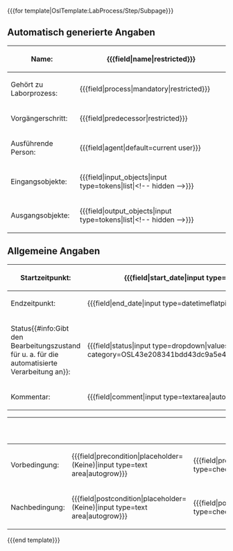 <includeonly>
<div id="wikiPreview" style="display: none; padding-bottom: 25px; margin-bottom: 25px; border-bottom: 1px solid #AAAAAA;"></div>
<nowiki>{{{for template|OslTemplate:LabProcess/Step/Subpage}}}</nowiki>
== Automatisch generierte Angaben ==
<div class="mw-collapsible mw-collapsed">
{| class="formtable"
! Name: 
| <nowiki>{{{field|name|restricted}}}</nowiki>
|-
! Gehört zu Laborprozess: 
| <nowiki>{{{field|process|mandatory|restricted}}}</nowiki>
|-
! Vorgängerschritt: 
| <nowiki>{{{field|predecessor|restricted}}}</nowiki>
|-
! Ausführende Person: 
| <nowiki>{{{field|agent|default=current user}}}</nowiki>
|-
! Eingangsobjekte: 
| <nowiki>{{{field|input_objects|input type=tokens|list|<!-- hidden -->}}}</nowiki>
|-
! Ausgangsobjekte: 
| <nowiki>{{{field|output_objects|input type=tokens|list|<!-- hidden -->}}}</nowiki>
|}
</div>

== Allgemeine Angaben ==
{| class="formtable"
! Startzeitpunkt: 
| <nowiki>{{{field|start_date|input type=datetimeflatpicker|format=d.m.Y H:i|mandatory|default=now}}}</nowiki>
|-
! Endzeitpunkt: 
| <nowiki>{{{field|end_date|input type=datetimeflatpicker|format=d.m.Y H:i|default=now}}}</nowiki>
|-
! Status{{#info:Gibt den Bearbeitungszustand für u. a. für die automatisierte Verarbeitung an}}: 
| <nowiki>{{{field|status|input type=dropdown|values from category=OSL43e208341bdd43dc9a5e43d6786adb54|default=Term:OSLf474ec34b7df451ea8356134241aef8a}}}</nowiki>
|-
! Kommentar: 
| <nowiki>{{{field|comment|input type=textarea|autogrow}}}</nowiki>
|}

{| class="formtable"
!
!
! Erledigt
|-
! Vorbedingung: 
| style="width: 80%;" |<nowiki>{{{field|precondition|placeholder=(Keine)|input type=text area|autogrow}}}</nowiki>
| style="width: 5%;" |<nowiki>{{{field|precondition_fulfilled|default=no|input type=checkbox}}}</nowiki>
|-
! Nachbedingung: 
| style="width: 80%;" |<nowiki>{{{field|postcondition|placeholder=(Keine)|input type=text area|autogrow}}}</nowiki>
| style="width: 5%;" |<nowiki>{{{field|postcondition_fulfilled|default=no|input type=checkbox}}}</nowiki>
|}
<nowiki>{{{end template}}}</nowiki>
</includeonly>